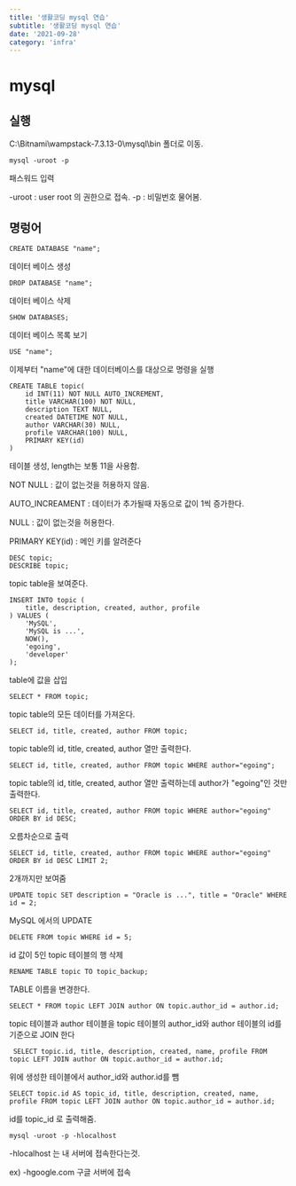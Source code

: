 ```yaml
---
title: '생활코딩 mysql 연습'
subtitle: '생활코딩 mysql 연습'
date: '2021-09-28'
category: 'infra'
---
```


# mysql

## 실행

C:\Bitnami\wampstack-7.3.13-0\mysql\bin 폴더로 이동.

    mysql -uroot -p

패스워드 입력

-uroot : user root 의 권한으로 접속.
-p : 비밀번호 물어봄.

## 명렁어

    CREATE DATABASE "name";

데이터 베이스 생성

    DROP DATABASE "name";

데이터 베이스 삭제

    SHOW DATABASES;

데이터 베이스 목록 보기

    USE "name";

이제부터 "name"에 대한 데이터베이스를 대상으로 명령을 실행

    CREATE TABLE topic(
        id INT(11) NOT NULL AUTO_INCREMENT,
        title VARCHAR(100) NOT NULL,
        description TEXT NULL,
        created DATETIME NOT NULL,
        author VARCHAR(30) NULL,
        profile VARCHAR(100) NULL,
        PRIMARY KEY(id)
    )

테이블 생성, length는 보통 11을 사용함.

NOT NULL : 값이 없는것을 허용하지 않음.

AUTO_INCREAMENT : 데이터가 추가될때 자동으로 값이 1씩 증가한다.

NULL : 값이 없는것을 허용한다.

PRIMARY KEY(id) : 메인 키를 알려준다

    DESC topic;
    DESCRIBE topic;

topic table을 보여준다.

    INSERT INTO topic (
        title, description, created, author, profile
    ) VALUES (
        'MySQL',
        'MySQL is ...',
        NOW(),
        'egoing',
        'developer'
    );

table에 값을 삽입

    SELECT * FROM topic;

topic table의 모든 데이터를 가져온다.

    SELECT id, title, created, author FROM topic;

topic table의 id, title, created, author 열만 출력한다.

    SELECT id, title, created, author FROM topic WHERE author="egoing";

topic table의 id, title, created, author 열만 출력하는데 author가 "egoing"인 것만 출력한다.

    SELECT id, title, created, author FROM topic WHERE author="egoing" ORDER BY id DESC;

오름차순으로 출력

    SELECT id, title, created, author FROM topic WHERE author="egoing" ORDER BY id DESC LIMIT 2;

2개까지만 보여줌

    UPDATE topic SET description = "Oracle is ...", title = "Oracle" WHERE id = 2;

MySQL 에서의 UPDATE

    DELETE FROM topic WHERE id = 5;

id 값이 5인 topic 테이블의 행 삭제

    RENAME TABLE topic TO topic_backup;

TABLE 이름을 변경한다.

    SELECT * FROM topic LEFT JOIN author ON topic.author_id = author.id;

topic 테이블과 author 테이블을 topic 테이블의 author_id와 author 테이블의 id를 기준으로 JOIN 한다

     SELECT topic.id, title, description, created, name, profile FROM topic LEFT JOIN author ON topic.author_id = author.id;

위에 생성한 테이블에서 author_id와 author.id를 뺌

    SELECT topic.id AS topic_id, title, description, created, name, profile FROM topic LEFT JOIN author ON topic.author_id = author.id;

id를 topic_id 로 출력해줌.

    mysql -uroot -p -hlocalhost

-hlocalhost 는 내 서버에 접속한다는것.

ex) -hgoogle.com 구글 서버에 접속
